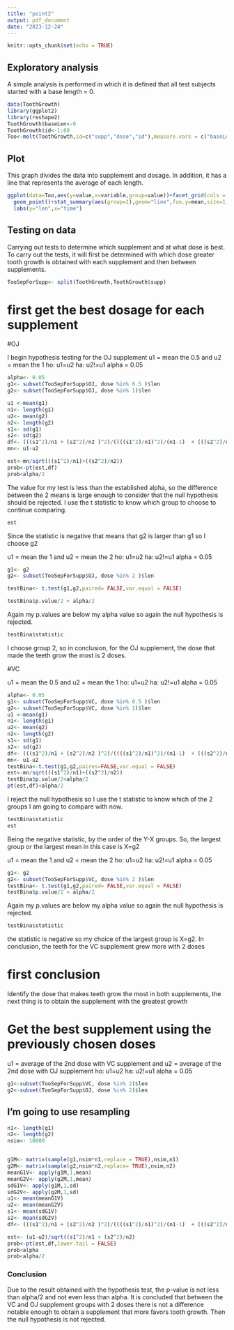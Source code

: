 ```yaml
---
title: "point2"
output: pdf_document
date: "2023-12-24"
---
```


```r
knitr::opts_chunk$set(echo = TRUE)
```

## Exploratory analysis
A simple analysis is performed in which it is defined that all test subjects started with a base length = 0.

```r
data(ToothGrowth)
library(ggplot2)
library(reshape2)
ToothGrowth$baseLen<-0
ToothGrowth$id<-1:60
Too<-melt(ToothGrowth,id=c("supp","dose","id"),measure.vars = c("baseLen","len"))
```

## Plot
This graph divides the data into supplement and dosage. In addition, it has a line that represents the average of each length.

```r
ggplot(data=Too,aes(y=value,x=variable,group=value))+facet_grid(cols = vars(dose),rows=vars(supp))+
  geom_point()+stat_summary(aes(group=1),geom="line",fun.y=mean,size=1,col="red")+
  labs(y="len",x="time")
```

## Testing on data
Carrying out tests to determine which supplement and at what dose is best.
To carry out the tests, it will first be determined with which dose greater tooth growth is obtained with each supplement and then between supplements.

```r
TooSepForSupp<- split(ToothGrowth,ToothGrowth$supp)
```

# first get the best dosage for each supplement
#OJ

I begin hypothesis testing for the OJ supplement
u1 = mean the 0.5 and u2 = mean the 1
ho: u1=u2 ha: u2!=u1
alpha = 0.05 

```r
alpha<- 0.05
g1<- subset(TooSepForSupp$OJ, dose %in% 0.5 )$len
g2<- subset(TooSepForSupp$OJ, dose %in% 1)$len

u1 <-mean(g1)
n1<- length(g1)
u2<- mean(g2)
n2<- length(g2)
s1<- sd(g1)
s2<- sd(g2)
df<- (((s1^2)/n1 + (s2^2)/n2 )^2)/((((s1^2)/n1)^2)/(n1-1)  + (((s2^2)/n2)^2/(n2-1)))
mn<- u1-u2

est<-mn/sqrt(((s1^2)/n1)+((s2^2)/n2))
prob<-pt(est,df)
prob<alpha/2

```

The value for my test is less than the established alpha, so the difference between the 2 means is large enough to consider that the null hypothesis should be rejected.
I use the t statistic to know which group to choose to continue comparing.
```r
est
```
Since the statistic is negative that means that g2 is larger than g1 so I choose g2

u1 = mean the 1 and u2 = mean the 2
ho: u1=u2 ha: u2!=u1
alpha = 0.05 

```r
g1<- g2
g2<- subset(TooSepForSupp$OJ, dose %in% 2 )$len

testBina<- t.test(g1,g2,paired= FALSE,var.equal = FALSE)

testBina$p.value/2 < alpha/2
```
Again my p.values are below my alpha value so again the null hypothesis is rejected.
```r
testBina$statistic
```
I choose group 2, so in conclusion, for the OJ supplement, the dose that made the teeth grow the most is 2 doses.

#VC

u1 = mean the 0.5 and u2 = mean the 1
ho: u1=u2 ha: u2!=u1
alpha = 0.05 
```r
alpha<- 0.05
g1<- subset(TooSepForSupp$VC, dose %in% 0.5 )$len
g2<- subset(TooSepForSupp$VC, dose %in% 1)$len
u1 <-mean(g1)
n1<- length(g1)
u2<- mean(g2)
n2<- length(g2)
s1<- sd(g1)
s2<- sd(g2)
df<- (((s1^2)/n1 + (s2^2)/n2 )^2)/((((s1^2)/n1)^2)/(n1-1)  + (((s2^2)/n2)^2/(n2-1)))
mn<- u1-u2
testBina<-t.test(g1,g2,paires=FALSE,var.equal = FALSE)
est<-mn/sqrt(((s1^2)/n1)+((s2^2)/n2))
testBina$p.value/2<alpha/2
pt(est,df)<alpha/2
```
I reject the null hypothesis so I use the t statistic to know which of the 2 groups I am going to compare with now.
```r
testBina$statistic
est
```
Being the negative statistic, by the order of the Y-X groups. So, the largest group or the largest mean in this case is X=g2

u1 = mean the 1 and u2 = mean the 2
ho: u1=u2 ha: u2!=u1
alpha = 0.05
```r
g1<- g2
g2<- subset(TooSepForSupp$VC, dose %in% 2 )$len
testBina<- t.test(g1,g2,paired= FALSE,var.equal = FALSE)
testBina$p.value/2 < alpha/2
```
Again my p.values are below my alpha value so again the null hypothesis is rejected.
```r
testBina$statistic
```
the statistic is negative so my choice of the largest group is X=g2.
In conclusion, the teeth for the VC supplement grew more with 2 doses

# first conclusion
Identify the dose that makes teeth grow the most in both supplements, the next thing is to obtain the supplement with the greatest growth


# Get the best supplement using the previously chosen doses
u1 = average of the 2nd dose with VC supplement  and u2 = average of the 2nd dose with OJ supplement
ho: u1=u2 ha: u2!=u1
alpha = 0.05 

```r
g1<-subset(TooSepForSupp$VC, dose %in% 2)$len
g2<-subset(TooSepForSupp$OJ, dose %in% 2)$len
```

## I'm going to use resampling
```r
n1<- length(g1)
n2<- length(g2)
nsim<- 10000


g1M<- matrix(sample(g1,nsim*n1,replace = TRUE),nsim,n1)
g2M<- matrix(sample(g2,nsim*n2,replace= TRUE),nsim,n2)
meanG1V<- apply(g1M,1,mean)
meanG2V<- apply(g2M,1,mean)
sdG1V<- apply(g1M,1,sd)
sdG2V<- apply(g2M,1,sd)
u1<- mean(meanG1V)
u2<- mean(meanG2V)
s1<- mean(sdG1V)
s2<- mean(sdG2V)
df<- (((s1^2)/n1 + (s2^2)/n2 )^2)/((((s1^2)/n1)^2)/(n1-1)  + (((s2^2)/n2)^2/(n2-1)))

est<- (u1-u2)/sqrt((s1^2)/n1 + (s2^2)/n2)
prob<-pt(est,df,lower.tail = FALSE)
prob<alpha
prob<alpha/2
```

### Conclusion
Due to the result obtained with the hypothesis test, the p-value is not less than alpha/2 and not even less than alpha. It is concluded that between the VC and OJ supplement groups with 2 doses there is not a difference notable enough to obtain a supplement that more favors tooth growth. Then the null hypothesis is not rejected.

